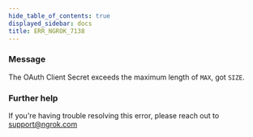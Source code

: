 ```yaml
---
hide_table_of_contents: true
displayed_sidebar: docs
title: ERR_NGROK_7138
---
```


### Message

The OAuth Client Secret exceeds the maximum length of `MAX`, got `SIZE`.

<ErrorDetails />

### Further help

If you're having trouble resolving this error, please reach out to [support@ngrok.com](mailto:support@ngrok.com?subject=Help%20with%20ERR_NGROK_7138)

